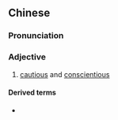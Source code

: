 {{also|兢业}}
==Chinese==
{{zh-forms|s=兢业}}

===Pronunciation===
{{zh-pron
|m=jīngyè
|cat=a
}}

===Adjective===
{{zh-adj}}

# {{lb|zh|literary}} [[cautious]] and [[conscientious]]

====Derived terms====
* {{zh-l|兢兢業業}}